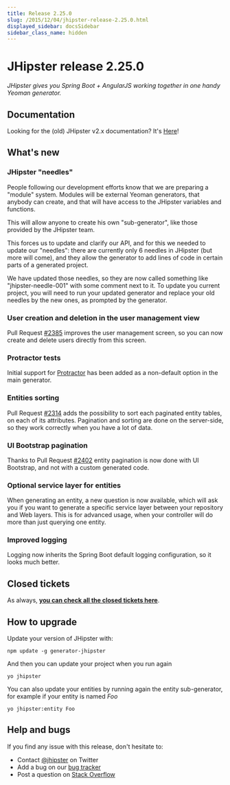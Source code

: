 ```yaml
---
title: Release 2.25.0
slug: /2015/12/04/jhipster-release-2.25.0.html
displayed_sidebar: docsSidebar
sidebar_class_name: hidden
---
```


JHipster release 2.25.0
==================

*JHipster gives you Spring Boot + AngularJS working together in one handy Yeoman generator.*

Documentation
----------

Looking for the (old) JHipster v2.x documentation? It's [Here](/documentation-archive)!

What's new
----------

### JHipster "needles"

People following our development efforts know that we are preparing a "module" system. Modules will be external Yeoman generators, that anybody can create, and that will have access to the JHipster variables and functions.

This will allow anyone to create his own "sub-generator", like those provided by the JHipster team.

This forces us to update and clarify our API, and for this we needed to update our "needles": there are currently only 6 needles in JHipster (but more will come), and they allow the generator to add lines of code in certain parts of a generated project.

We have updated those needles, so they are now called something like "jhipster-needle-001" with some comment next to it. To update you current project, you will need to run your updated generator and replace your old needles by the new ones, as prompted by the generator.

### User creation and deletion in the user management view

Pull Request [#2385](https://github.com/jhipster/generator-jhipster/pull/2385) improves the user management screen, so you can now create and delete users directly from this screen.

### Protractor tests

Initial support for [Protractor](https://github.com/angular/protractor) has been added as a non-default option in the main generator.

### Entities sorting

Pull Request [#2314](https://github.com/jhipster/generator-jhipster/pull/2314) adds the possibility to sort each paginated entity tables, on each of its attributes. Pagination and sorting are done on the server-side, so they work correctly when you have a lot of data.

### UI Bootstrap pagination

Thanks to Pull Request [#2402](https://github.com/jhipster/generator-jhipster/pull/2402) entity pagination is now done with UI Bootstrap, and not with a custom generated code.

### Optional service layer for entities

When generating an entity, a new question is now available, which will ask you if you want to generate a specific service layer between your repository and Web layers. This is for advanced usage, when your controller will do more than just querying one entity.

### Improved logging

Logging now inherits the Spring Boot default logging configuration, so it looks much better.

Closed tickets
------------

As always, __[you can check all the closed tickets here](https://github.com/jhipster/generator-jhipster/issues?q=milestone%3A2.25.0+is%3Aclosed)__.

How to upgrade
------------

Update your version of JHipster with:

```
npm update -g generator-jhipster
```

And then you can update your project when you run again

```
yo jhipster
```

You can also update your entities by running again the entity sub-generator, for example if your entity is named _Foo_

```
yo jhipster:entity Foo
```

Help and bugs
--------------

If you find any issue with this release, don't hesitate to:

- Contact [@jhipster](https://twitter.com/jhipster) on Twitter
- Add a bug on our [bug tracker](https://github.com/jhipster/generator-jhipster/issues?state=open)
- Post a question on [Stack Overflow](http://stackoverflow.com/tags/jhipster/info)
